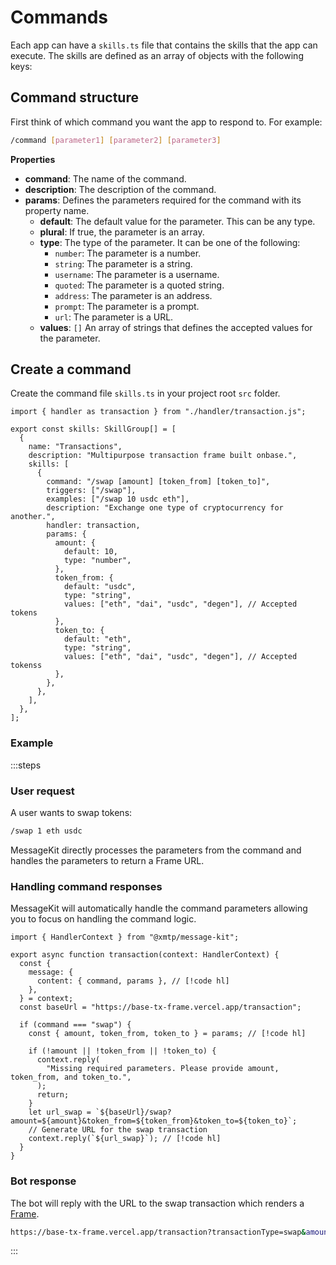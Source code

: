 # Commands

Each app can have a `skills.ts` file that contains the skills that the app can execute. The skills are defined as an array of objects with the following keys:

## Command structure

First think of which command you want the app to respond to. For example:

```bash [cmd]
/command [parameter1] [parameter2] [parameter3]
```

**Properties**

- **command**: The name of the command.
- **description**: The description of the command.
- **params**: Defines the parameters required for the command with its property name.
  - **default**: The default value for the parameter. This can be any type.
  - **plural**: If true, the parameter is an array.
  - **type**: The type of the parameter. It can be one of the following:
    - `number`: The parameter is a number.
    - `string`: The parameter is a string.
    - `username`: The parameter is a username.
    - `quoted`: The parameter is a quoted string.
    - `address`: The parameter is an address.
    - `prompt`: The parameter is a prompt.
    - `url`: The parameter is a URL.
  - **values**: `[]` An array of strings that defines the accepted values for the parameter.

## Create a command

Create the command file `skills.ts` in your project root `src` folder.

```tsx [src/skills.ts]
import { handler as transaction } from "./handler/transaction.js";

export const skills: SkillGroup[] = [
  {
    name: "Transactions",
    description: "Multipurpose transaction frame built onbase.",
    skills: [
      {
        command: "/swap [amount] [token_from] [token_to]",
        triggers: ["/swap"],
        examples: ["/swap 10 usdc eth"],
        description: "Exchange one type of cryptocurrency for another.",
        handler: transaction,
        params: {
          amount: {
            default: 10,
            type: "number",
          },
          token_from: {
            default: "usdc",
            type: "string",
            values: ["eth", "dai", "usdc", "degen"], // Accepted tokens
          },
          token_to: {
            default: "eth",
            type: "string",
            values: ["eth", "dai", "usdc", "degen"], // Accepted tokenss
          },
        },
      },
    ],
  },
];
```

### Example

:::steps

### User request

A user wants to swap tokens:

```bash
/swap 1 eth usdc
```

MessageKit directly processes the parameters from the command and handles the parameters to return a Frame URL.

### Handling command responses

MessageKit will automatically handle the command parameters allowing you to focus on handling the command logic.

```tsx
import { HandlerContext } from "@xmtp/message-kit";

export async function transaction(context: HandlerContext) {
  const {
    message: {
      content: { command, params }, // [!code hl]
    },
  } = context;
  const baseUrl = "https://base-tx-frame.vercel.app/transaction";

  if (command === "swap") {
    const { amount, token_from, token_to } = params; // [!code hl]

    if (!amount || !token_from || !token_to) {
      context.reply(
        "Missing required parameters. Please provide amount, token_from, and token_to.",
      );
      return;
    }
    let url_swap = `${baseUrl}/swap?amount=${amount}&token_from=${token_from}&token_to=${token_to}`;
    // Generate URL for the swap transaction
    context.reply(`${url_swap}`); // [!code hl]
  }
}
```

### Bot response

The bot will reply with the URL to the swap transaction which renders a [Frame](../frames/index).

```bash
https://base-tx-frame.vercel.app/transaction?transactionType=swap&amount=1&token_from=eth&token_to=usdc
```

:::
